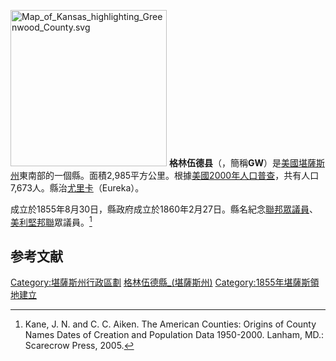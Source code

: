 {{noteTA
|T=zh-hans:格林伍德县 (堪萨斯州);zh-hk:格林伍德縣 (堪薩斯州);zh-tw:格林伍德郡 (堪薩斯州);
|1=zh-hans:县;zh-hk:縣;zh-tw:郡;
}}

{{Otheruses|格林伍德縣|subject=美國堪薩斯州的一個縣|other=同名的縣}}
[[File:Map_of_Kansas_highlighting_Greenwood_County.svg|250px]]
'''格林伍德县'''（{{lang-en|Greenwood County}}，簡稱'''GW'''）是[[美國|美國]][[堪薩斯州|堪薩斯州]]東南部的一個縣。面積2,985平方公里。根據[[美國2000年人口普查|美國2000年人口普查]]，共有人口7,673人。縣治[[尤里卡_(堪薩斯州)|尤里卡]]（Eureka）。

成立於1855年8月30日，縣政府成立於1860年2月27日。縣名紀念[[美國眾議院|聯邦眾議員]]、[[美利堅邦聯|美利堅邦聯]]眾議員{{le|阿爾弗雷德·B·格林伍德|Alfred B. Greenwood}}。<ref>Kane, J. N. and C. C. Aiken. The American Counties: Origins of County Names Dates of Creation and Population Data 1950-2000. Lanham, MD.: Scarecrow Press, 2005.</ref>

==参考文献==
{{reflist}}

{{格林伍德縣 (堪薩斯州)}}

{{DEFAULTSORT:Greenwood County, Kansas}}
[[Category:堪薩斯州行政區劃|Category:堪薩斯州行政區劃]]
[[Category:格林伍德縣_(堪薩斯州)|]]
[[Category:1855年堪薩斯領地建立|Category:1855年堪薩斯領地建立]]